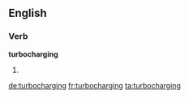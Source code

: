 ==English==

===Verb===
'''turbocharging'''

# {{present participle of|turbocharge}}

[[de:turbocharging]]
[[fr:turbocharging]]
[[ta:turbocharging]]